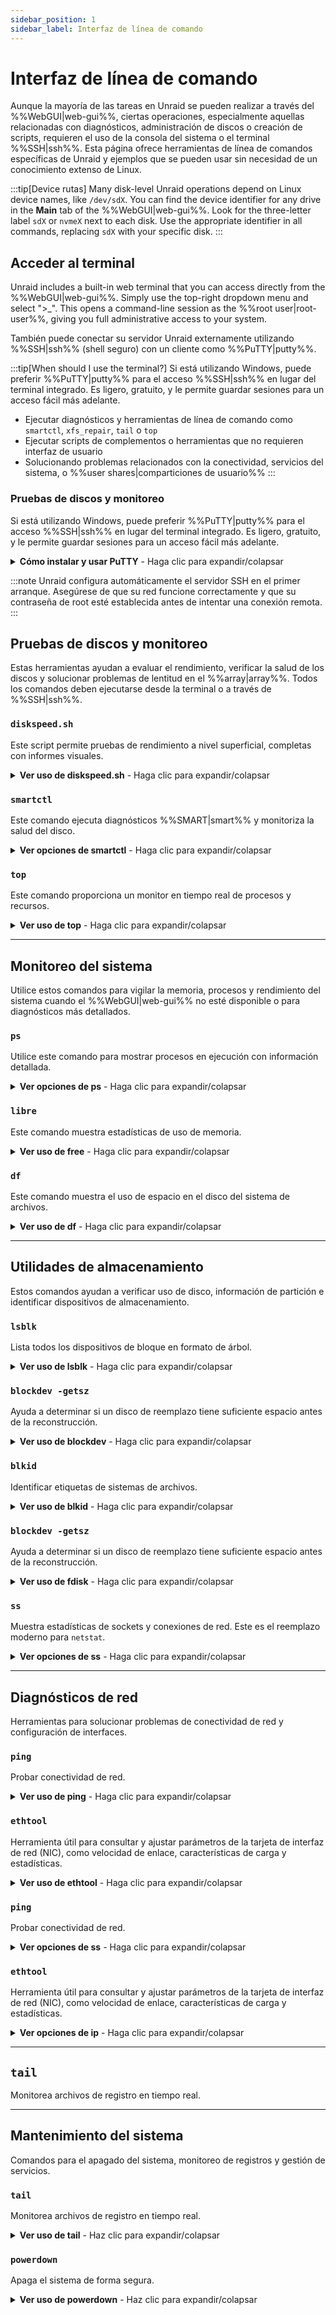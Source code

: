 ```yaml
---
sidebar_position: 1
sidebar_label: Interfaz de línea de comando
---
```



# Interfaz de línea de comando

Aunque la mayoría de las tareas en Unraid se pueden realizar a través del %%WebGUI|web-gui%%, ciertas operaciones, especialmente aquellas relacionadas con diagnósticos, administración de discos o creación de scripts, requieren el uso de la consola del sistema o el terminal %%SSH|ssh%%. Esta página ofrece herramientas de línea de comandos específicas de Unraid y ejemplos que se pueden usar sin necesidad de un conocimiento extenso de Linux.

:::tip[Device rutas]
Many disk-level Unraid operations depend on Linux device names, like `/dev/sdX`. You can find the device identifier for any drive in the **Main** tab of the %%WebGUI|web-gui%%. Look for the three-letter label `sdX` or `nvmeX` next to each disk. Use the appropriate identifier in all commands, replacing `sdX` with your specific disk.
:::

## Acceder al terminal

Unraid includes a built-in web terminal that you can access directly from the %%WebGUI|web-gui%%. Simply use the top-right dropdown menu and select ">\_". This opens a command-line session as the %%root user|root-user%%, giving you full administrative access to your system.

También puede conectar su servidor Unraid externamente utilizando %%SSH|ssh%% (shell seguro) con un cliente como %%PuTTY|putty%%.

:::tip[When should I use the terminal?]
Si está utilizando Windows, puede preferir %%PuTTY|putty%% para el acceso %%SSH|ssh%% en lugar del terminal integrado. Es ligero, gratuito, y le permite guardar sesiones para un acceso fácil más adelante.

- Ejecutar diagnósticos y herramientas de línea de comando como `smartctl`, `xfs_repair`, `tail` o `top`
- Ejecutar scripts de complementos o herramientas que no requieren interfaz de usuario
- Solucionando problemas relacionados con la conectividad, servicios del sistema, o %%user shares|comparticiones de usuario%%
:::

### Pruebas de discos y monitoreo

Si está utilizando Windows, puede preferir %%PuTTY|putty%% para el acceso %%SSH|ssh%% en lugar del terminal integrado. Es ligero, gratuito, y le permite guardar sesiones para un acceso fácil más adelante.

<details>
  <summary><strong>Cómo instalar y usar PuTTY</strong> - Haga clic para expandir/colapsar</summary>

  1. Descargar %%PuTTY|putty%% del [sitio oficial](https://www.putty.software/).
  2. Inicie la aplicación %%PuTTY|putty%%.
  3. Ingrese la dirección IP o el nombre de host de su servidor Unraid (por ejemplo, `tower.local`).
  4. Establezca el tipo de conexión en `%%SSH|ssh%%`.
  5. (Opcional) Guarde el nombre de la sesión para usar en el futuro.
  6. Haga clic en **Abrir** para iniciar la sesión.
  7. Cuando se le indique, inicie sesión como `root` y luego ingrese su contraseña.

  Una vez que te hayas registrado, estarás en el entorno de shell de Unraid. Escribe `exit` cuando hayas terminado para cerrar la sesión.
</details>

:::note
Unraid configura automáticamente el servidor SSH en el primer arranque. Asegúrese de que su red funcione correctamente y que su contraseña de root esté establecida antes de intentar una conexión remota.
:::

## Pruebas de discos y monitoreo

Estas herramientas ayudan a evaluar el rendimiento, verificar la salud de los discos y solucionar problemas de lentitud en el %%array|array%%. Todos los comandos deben ejecutarse desde la terminal o a través de %%SSH|ssh%%.

### `diskspeed.sh`

Este script permite pruebas de rendimiento a nivel superficial, completas con informes visuales.

<details>
  <summary><strong>Ver uso de diskspeed.sh</strong> - Haga clic para expandir/colapsar</summary>

  Esto solía ser un script que descargarías desde los foros de Unraid. DiskSpeed ahora está disponible en un paquete más refinado:

  ```bash
  hdparm -tT /dev/sdX
  ```

  La bandera `-t` prueba las lecturas de discos con búfer, mientras que `-T` prueba las lecturas de caché. Esto mide principalmente el rendimiento de lectura secuencial y ayuda a identificar discos inusualmente lentos.

  **Ejecute múltiples pruebas para mayor precisión:**

  ```bash
  for ((i=0;i<5;i++)); do hdparm -tT /dev/sdX; done
  ```

  **Ver información del disco:**

  ```bash
  hdparm -I /dev/sdX
  ```

  Esto muestra el modelo, firmware, tamaño de caché y características compatibles, lo que ayuda a verificar el tipo de disco y el comportamiento del controlador.
</details>

### `smartctl`

Este comando ejecuta diagnósticos %%SMART|smart%% y monitoriza la salud del disco.

<details>
  <summary><strong>Ver opciones de smartctl</strong> - Haga clic para expandir/colapsar</summary>

  **Informe %%SMART|smart%% básico:**

  ```bash
  smartctl -a /dev/sdX
  ```

  Si este comando devuelve un error, intente especificar el tipo de dispositivo: `smartctl -a -d ata /dev/sdX` (use `-d nvme` para discos NVMe).

  **Iniciar autopruebas %%SMART|smart%%:**

  Prueba corta (toma unos pocos minutos)

  ```bash
  smartctl -t short /dev/sdX
  ```

  Prueba extendida (puede llevar horas)

  ```bash
  smartctl -t long /dev/sdX
  ```

  **Guardar %%SMART report|informe-smart%% en un archivo:**

  ```bash
  smartctl -a /dev/sdX > /boot/smart_report.txt
  ```

  Esto guarda el informe en su unidad USB de Unraid para su revisión o compartirlo después en los [foros](https://forums.unraid.net/).
</details>

### `top`

Este comando proporciona un monitor en tiempo real de procesos y recursos.

<details>
  <summary><strong>Ver uso de top</strong> - Haga clic para expandir/colapsar</summary>

  Esto solía ser un script que descargarías desde los foros de Unraid. DiskSpeed ahora está disponible en un paquete más refinado:

  Instale DiskSpeed desde [Community Applications](../../using-unraid-to/run-docker-containers/community-applications.mdx) (***Pestaña de Apps***) buscando "DiskSpeed", o visite el [repositorio de GitHub](https://github.com/jbartlett777/DiskSpeed) para instrucciones de instalación manual.
</details>

---

## Monitoreo del sistema

Utilice estos comandos para vigilar la memoria, procesos y rendimiento del sistema cuando el %%WebGUI|web-gui%% no esté disponible o para diagnósticos más detallados.

### `ps`

Utilice este comando para mostrar procesos en ejecución con información detallada.

<details>
  <summary><strong>Ver opciones de ps</strong> - Haga clic para expandir/colapsar</summary>

  ```bash
  top
  ```

  - Muestra el uso de CPU y memoria para cada proceso en tiempo real.
  - Presione `q` para salir.
  - Use las arrow keys para desplazarse y `k` para finalizar procesos.

  **Ordenar por uso de memoria:**
</details>

### `libre`

Este comando muestra estadísticas de uso de memoria.

<details>
  <summary><strong>Ver uso de free</strong> - Haga clic para expandir/colapsar</summary>

  ```bash
  free -h
  ```

  Esto muestra el uso de RAM en un formato legible por humanos. La bandera `-h` significa que los tamaños se mostrarán en KB, MB o GB en lugar de bytes.

  :::tip[Entender la salida]
  Una lectura baja de memoria "disponible" no indica necesariamente un problema; Linux almacena en caché los datos de manera agresiva para lograr un mejor rendimiento.
  :::
</details>

### `df`

Este comando muestra el uso de espacio en el disco del sistema de archivos.

<details>
  <summary><strong>Ver uso de df</strong> - Haga clic para expandir/colapsar</summary>

  **Listar todos los procesos con detalles completos:**

  ```bash
  ps aux
  ```

  :::tip
  Considera usar `htop` para una interfaz más amigable al usuario con controles mejorados.
  :::

  ```bash
  ps aux --sort=-%mem | head -20
  ```

  **Ordenar por uso de CPU:**

  ```bash
  ps aux --sort=-%cpu | head -20
  ```
</details>

---

## Utilidades de almacenamiento

Estos comandos ayudan a verificar uso de disco, información de partición e identificar dispositivos de almacenamiento.

### `lsblk`

Lista todos los dispositivos de bloque en formato de árbol.

<details>
  <summary><strong>Ver uso de lsblk</strong> - Haga clic para expandir/colapsar</summary>

  ```bash
  df -h
  ```

  Este comando muestra el espacio usado y disponible en todos los sistemas de archivos montados. Es conveniente para verificar `/var/log` (que utiliza un registro basado en RAM) en Unraid. Para más información sobre [registro del sistema](../../troubleshooting/diagnostics/capture-diagnostics-and-logs.mdx).
</details>

### `blockdev -getsz`

Ayuda a determinar si un disco de reemplazo tiene suficiente espacio antes de la reconstrucción.

<details>
  <summary><strong>Ver uso de blockdev</strong> - Haga clic para expandir/colapsar</summary>

  ```bash
  fdisk -l /dev/sdX
  ```

  Este comando muestra el diseño de particiones, tamaños y la geometría del disco. Ayuda a solucionar problemas de tamaños de discos desajustados, especialmente al [reemplazar discos](../../using-unraid-to/manage-storage/array-configuration.mdx#replacing-disks).
</details>

### `blkid`

Identificar etiquetas de sistemas de archivos.

<details>
  <summary><strong>Ver uso de blkid</strong> - Haga clic para expandir/colapsar</summary>

  ```bash
  lsblk
  ```

  Este comando muestra el espacio usado y disponible en todos los sistemas de archivos montados. Es conveniente para verificar `/var/log` (que utiliza un registro basado en RAM) en Unraid. Para más información sobre [registro del sistema](../../troubleshooting/diagnostics/capture-diagnostics-and-logs.mdx).
</details>

### `blockdev -getsz`

Ayuda a determinar si un disco de reemplazo tiene suficiente espacio antes de la reconstrucción.

<details>
  <summary><strong>Ver uso de fdisk</strong> - Haga clic para expandir/colapsar</summary>

  **Sintaxis:**

  ```
  blockdev --getsz /dev/sdX
  ```

  Devuelve el número crudo de sectores de 512 bytes en un dispositivo - útil para confirmar que un disco de reemplazo es lo suficientemente grande antes de reconstruir.
</details>

### `ss`

Muestra estadísticas de sockets y conexiones de red. Este es el reemplazo moderno para `netstat`.

<details>
  <summary><strong>Ver opciones de ss</strong> - Haga clic para expandir/colapsar</summary>

  **Sintaxis:**

  ```
  blkid /dev/sdX1
  ```

  Muestra el tipo de sistema de archivos y la etiqueta. Usa esto en lugar del comando `vol_id` obsoleto al verificar que el flash de Unraid está etiquetado como `UNRAID`.
</details>

---

## Diagnósticos de red

Herramientas para solucionar problemas de conectividad de red y configuración de interfaces.

### `ping`

Probar conectividad de red.

<details>
  <summary><strong>Ver uso de ping</strong> - Haga clic para expandir/colapsar</summary>

  **Prueba de conectividad enviando un número limitado de paquetes:**

  ```bash
  ss -tuln
  ```

  - `-t`: Sockets TCP
  - `-u`: Sockets UDP
  - `-l`: Sólo muestra sockets en escucha
  - `-n`: Muestra números de puerto en lugar de nombres de servicio

  **Mostrar conexiones establecidas:**

  ```bash
  ss -tup
  ```

  Este comando muestra conexiones activas junto con información del proceso.
</details>

### `ethtool`

Herramienta útil para consultar y ajustar parámetros de la tarjeta de interfaz de red (NIC), como velocidad de enlace, características de carga y estadísticas.

<details>
  <summary><strong>Ver uso de ethtool</strong> - Haga clic para expandir/colapsar</summary>

  **Información básica de controlador y firmware:**

  ```bash
  ip addr show
  ```

  **Mostrar interfaces de red con colores:**

  ```bash
  ip -c addr show
  ```

  Para verificar la velocidad de enlace y configuraciones actuales de su interfaz, ejecute:

  ```bash
  ip route show
  ```
</details>

### `ping`

Probar conectividad de red.

<details>
  <summary><strong>Ver opciones de ss</strong> - Haga clic para expandir/colapsar</summary>

  **Mostrar todos los puertos en escucha:**

  ```bash
  ping -c 4 google.com
  ```

  Este comando envía cuatro paquetes al destino y se detiene, lo que lo hace adecuado para pruebas básicas de conectividad sin salida continua.
</details>

### `ethtool`

Herramienta útil para consultar y ajustar parámetros de la tarjeta de interfaz de red (NIC), como velocidad de enlace, características de carga y estadísticas.

<details>
  <summary><strong>Ver opciones de ip</strong> - Haga clic para expandir/colapsar</summary>

  **Mostrar todas las interfaces de red:**

  Use este comando para obtener información sobre el controlador y firmware de su interfaz de red:

  ```
  ethtool -i eth0
  ```

  **Mostrar velocidad de enlace y configuraciones actuales:**

  **Mostrar tabla de enrutamiento:**

  ```
  ethtool eth0
  ```

  **Mostrar estadísticas extendidas de la interfaz:**

  Para estadísticas extendidas relacionadas con la interfaz, use el siguiente comando:

  ```
  ethtool -S eth0
  ```

  Estos comandos pueden ayudarle a confirmar las velocidades de negociación para conexiones gigabit, 2.5 GbE o 10 GbE, diagnosticar problemas con cables, o identificar paquetes perdidos que podrían surgir de desajustes de carga.
</details>

---

## `tail`

Monitorea archivos de registro en tiempo real.

<Tabs>
  <TabItem value="CPU" label="Información de la CPU">
    <CliCpuInfo />
  </TabItem>

  <TabItem value="memoria" label="Información de la memoria">
    <CliMemoryInfo />
  </TabItem>

  <TabItem value="almacenamiento" label="Información del almacenamiento">
    <CliStorageInfo />
  </TabItem>
</Tabs>

---

## Mantenimiento del sistema

Comandos para el apagado del sistema, monitoreo de registros y gestión de servicios.

### `tail`

Monitorea archivos de registro en tiempo real.

<details>
  <summary><strong>Ver uso de tail</strong> - Haz clic para expandir/colapsar</summary>

  ```bash
  tail -f /var/log/syslog
  ```

  Este comando muestra actualizaciones en vivo del registro del sistema. Para salir, usa `Ctrl+C`.

  **Mostrar un número específico de líneas:**

  ```bash
  tail -n 50 /var/log/syslog
  ```
</details>

### `powerdown`

Apaga el sistema de forma segura.

<details>
  <summary><strong>Ver uso de powerdown</strong> - Haz clic para expandir/colapsar</summary>

  ```bash
  powerdown
  ```

  Este comando utiliza el proceso de apagado incorporado de Unraid para detener la %%array|array%% y apagar el sistema de forma segura. Es preferible a los métodos de apagado manual.
</details>
